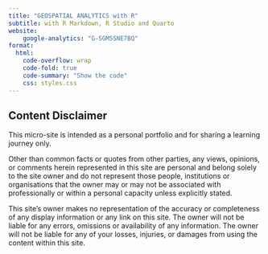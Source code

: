 ```yaml
---
title: "GEOSPATIAL ANALYTICS with R"
subtitle: with R Markdown, R Studio and Quarto
website: 
    google-analytics: "G-SGM5SNE7BQ"
format:
  html:
    code-overflow: wrap
    code-fold: true
    code-summary: "Show the code"
    css: styles.css
---
```


::: {.callout-caution collapse="true"}
## Content Disclaimer

This micro-site is intended as a personal portfolio and for sharing a learning journey only.

Other than common facts or quotes from other parties, any views, opinions, or comments herein represented in this site are personal and belong solely to the site owner and do not represent those people, institutions or organisations that the owner may or may not be associated with professionally or within a personal capacity unless explicitly stated.

This site's owner makes no representation of the accuracy or completeness of any display information or any link on this site. The owner will not be liable for any errors, omissions or availability of any information. The owner will not be liable for any of your losses, injuries, or damages from using the content within this site.
:::
